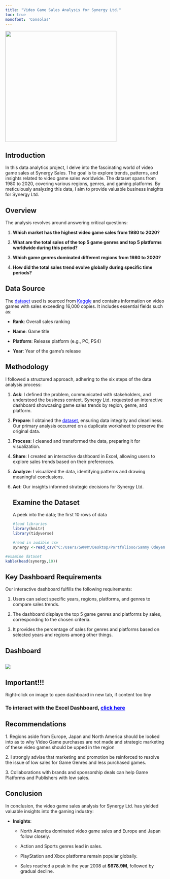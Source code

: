 ```yaml
---
title: "Video Game Sales Analysis for Synergy Ltd."
toc: true
monofont: 'Consolas'
---
```


![](SYNERGY%20PAGE.png){fig-align="center" width="350"}

## Introduction

In this data analytics project, I delve into the fascinating world of video game sales at Synergy Sales. The goal is to explore trends, patterns, and insights related to video game sales worldwide. The dataset spans from 1980 to 2020, covering various regions, genres, and gaming platforms. By meticulously analyzing this data, I aim to provide valuable business insights for Synergy Ltd.

## Overview

The analysis revolves around answering critical questions:

1.  **Which market has the highest video game sales from 1980 to 2020?**

2.  **What are the total sales of the top 5 game genres and top 5 platforms worldwide during this period?**

3.  **Which game genres dominated different regions from 1980 to 2020?**

4.  **How did the total sales trend evolve globally during specific time periods?**

## Data Source

The [dataset](https://www.kaggle.com/datasets/gregorut/videogamesales){style="color:blue;"} used is sourced from [Kaggle](https://www.kaggle.com){style="color:blue;"} and contains information on video games with sales exceeding 16,000 copies. It includes essential fields such as:

-   **Rank**: Overall sales ranking

-   **Name**: Game title

-   **Platform**: Release platform (e.g., PC, PS4)

-   **Year**: Year of the game’s release

## Methodology

I followed a structured approach, adhering to the six steps of the data analysis process:

1.  **Ask**: I defined the problem, communicated with stakeholders, and understood the business context. Synergy Ltd. requested an interactive dashboard showcasing game sales trends by region, genre, and platform.

2.  **Prepare**: I obtained the [dataset](https://www.kaggle.com/datasets/gregorut/videogamesales){style="color:blue;"}, ensuring data integrity and cleanliness. Our primary analysis occurred on a duplicate worksheet to preserve the original data.

3.  **Process**: I cleaned and transformed the data, preparing it for visualization.

4.  **Share**: I created an interactive dashboard in Excel, allowing users to explore sales trends based on their preferences.

5.  **Analyze**: I visualized the data, identifying patterns and drawing meaningful conclusions.

6.  **Act**: Our insights informed strategic decisions for Synergy Ltd.

    ## Examine the Dataset

    A peek into the data; the first 10 rows of data

    ```r
    #load libraries
    library(knitr)
    library(tidyverse)
    ```

    ```r
    #read in audible csv 
    synergy <-read_csv("C:/Users/SAMMY/Desktop/Portfoliooo/Sammy Odeyemi/Excel Projects/SYNERGY VIDEO GAME/synergygames.csv")
    ```

```r
#examine dataset 
kable(head(synergy,10)) 
```

## Key Dashboard Requirements

Our interactive dashboard fulfills the following requirements:

1.  Users can select specific years, regions, platforms, and genres to compare sales trends.

2.  The dashboard displays the top 5 game genres and platforms by sales, corresponding to the chosen criteria.

3.  It provides the percentage of sales for genres and platforms based on selected years and regions among other things.

## Dashboard

## ![](SYNERGY%20DASHBOARD.png)

::: {.callout-note appearance="simple"}
## Important!!!

Right-click on image to open dashboard in new tab, if content too tiny
:::

###      To interact with the Excel Dashboard, [click here](https://docs.google.com/spreadsheets/d/1MgupqU3UkujLIxkbMIwgry4sgDuM7gj_/edit?usp=drive_link&ouid=107549502594190094236&rtpof=true&sd=true){style="COLOR:BLUE;"}

## Recommendations {#recommendations}

1\. Regions aside from Europe, Japan and North America should be looked into as to why Video Game purchases are not made and strategic marketing of these video games should be upped in the region

2\. I strongly advise that marketing and promotion be reinforced to resolve the issue of low sales for Game Genres and less purchased games.

3\. Collaborations with brands and sponsorship deals can help Game Platforms and Publishers with low sales.

## Conclusion

In conclusion, the video game sales analysis for Synergy Ltd. has yielded valuable insights into the gaming industry:

-   **Insights**:

    -   North America dominated video game sales and Europe and Japan follow closely.

    -   Action and Sports genres lead in sales.

    -   PlayStation and Xbox platforms remain popular globally.

    -   Sales reached a peak in the year 2008 at **\$678.9M**, followed by gradual decline.
